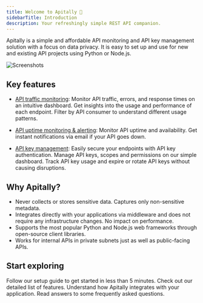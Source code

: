 ```yaml
---
title: Welcome to Apitally 👋
sidebarTitle: Introduction
description: Your refreshingly simple REST API companion.
---
```


Apitally is a simple and affordable API monitoring and API key management solution with a focus on data privacy.
It is easy to set up and use for new and existing API projects using Python or Node.js.

![Screenshots](https://assets.apitally.io/screenshots/overview.png)

## Key features

- [API traffic monitoring](/features/api-traffic-monitoring):
Monitor API traffic, errors, and response times on an intuitive dashboard.
Get insights into the usage and performance of each endpoint.
Filter by API consumer to understand different usage patterns.

- [API uptime monitoring & alerting](/features/api-uptime-monitoring):
Monitor API uptime and availability.
Get instant notifications via email if your API goes down.

- [API key management](/features/api-key-management):
Easily secure your endpoints with API key authentication.
Manage API keys, scopes and permissions on our simple dashboard.
Track API key usage and expire or rotate API keys without causing disruptions.

## Why Apitally?

- Never collects or stores sensitive data. Captures only non-sensitive metadata.
- Integrates directly with your applications via middleware and does not require any infrastructure changes. No impact on performance.
- Supports the most popular Python and Node.js web frameworks through open-source client libraries.
- Works for internal APIs in private subnets just as well as public-facing APIs.

## Start exploring

<CardGroup cols={2}>
  <Card
    title="Quickstart"
    icon="rocket-launch"
    iconType="duotone"
    href="/quickstart"
  >
    Follow our setup guide to get started in less than 5 minutes.
  </Card>
  <Card title="Features" icon="list-check" iconType="duotone" href="/features">
    Check out our detailed list of features.
  </Card>
  <Card
    title="How it works"
    icon="gears"
    iconType="duotone"
    href="/how-it-works"
  >
    Understand how Apitally integrates with your application.
  </Card>
  <Card
    title="FAQs"
    icon="comments-question-check"
    iconType="duotone"
    href="/faqs"
  >
    Read answers to some frequently asked questions.
  </Card>
</CardGroup>
